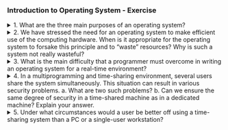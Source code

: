 ### Introduction to Operating System - Exercise

<details>
<summary>1. What are the three main purposes of an operating system?</summary>

Answer: The three main purposes are:

1. **Manage hardware resources**: Efficiently manage CPU, memory, and I/O devices.
2. **Provide a user interface**: Enable interaction between users and the computer system.
3. **Execute and provide services for application software**: Facilitate the execution of user and system applications.
   
</details>

<details>
<summary>2. We have stressed the need for an operating system to make efficient use of the computing hardware. When is it appropriate for the operating system to forsake this principle and to “waste” resources? Why is such a system not really wasteful?</summary>

Answer: It is appropriate to "waste" resources to improve user experience, such as in time-sharing systems where CPU cycles are used to provide quick responsiveness to multiple users. This is not really wasteful because it enhances overall system usability and productivity.

</details>

<details>
<summary>3. What is the main difficulty that a programmer must overcome in writing an operating system for a real-time environment?</summary>

Answer: The main difficulty is ensuring that the system can meet strict timing constraints and deadlines, which requires precise scheduling and resource management.

</details>

<details>
<summary>4. In a multiprogramming and time-sharing environment, several users share the system simultaneously. This situation can result in various security problems. 
a. What are two such problems? 
b. Can we ensure the same degree of security in a time-shared machine as in a dedicated machine? Explain your answer.</summary>

Answer:
a. Unauthorized access to data, and resource contention leading to potential denial of service.
b. It is challenging to ensure the same level of security due to shared resources, but with proper access controls, isolation mechanisms, and monitoring, a high degree of security can be maintained.

</details>

<details>
<summary>5. Under what circumstances would a user be better off using a time-sharing system than a PC or a single-user workstation?</summary>

Answer: A user would be better off using a time-sharing system when they need to perform tasks that require high interactivity, access to shared resources, or collaborative work with other users, which are not as efficiently managed on a PC or single-user workstation.

</details>
